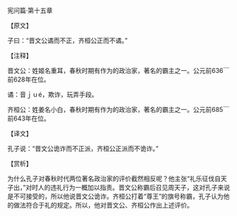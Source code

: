 

宪问篇·第十五章

【原文】

子曰：“晋文公谲而不正，齐桓公正而不谲。”

【注释】

晋文公：姓姬名重耳，春秋时期有作为的政治家，著名的霸主之一。公元前636￣前628年在位。

谲：音ｊｕé，欺诈，玩弄手段。

齐桓公：姓姜名小白，春秋时期有作为的政治家，著名的霸主之一。公元前685￣前643年在位。

【译文】

孔子说：“晋文公诡诈而不正派，齐桓公正派而不诡诈。”

【赏析】

为什么孔子对春秋时代两位著名政治家的评价截然相反呢？他主张“礼乐征伐自天子出，”对时人的违礼行为一概加以指责。晋文公称霸后召见周天子，这对孔子来说是不可接受的，所以他说晋文公诡诈。齐桓公打着“尊王”的旗号称霸，孔子认为他的做法符合于礼的规定。所以，他对晋文公、齐桓公作出上述评价。

